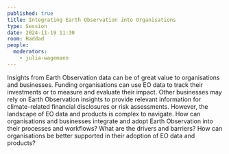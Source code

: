 ```yaml
---
published: true
title: Integrating Earth Observation into Organisations
type: Session
date: 2024-11-19 11:30
room: Haddad
people:
  moderators:
    - julia-wagemann
---
```

Insights from Earth Observation data can be of great value to organisations and businesses. Funding organisations can use EO data to track their investments or to measure and evaluate their impact. Other businesses may rely on Earth Observation insights to provide relevant information for climate-related financial disclosures or risk assessments. However, the landscape of EO data and products is complex to navigate. How can organisations and businesses integrate and adopt Earth Observation into their processes and workflows? What are the drivers and barriers? How can organisations be better supported in their adoption of EO data and products?

